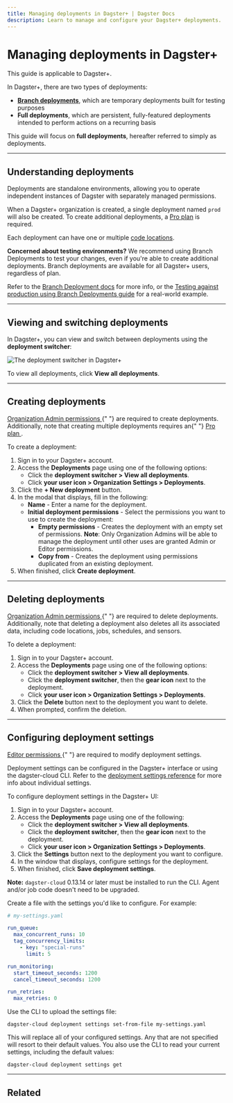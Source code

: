 ```yaml
---
title: Managing deployments in Dagster+ | Dagster Docs
description: Learn to manage and configure your Dagster+ deployments.
---
```


# Managing deployments in Dagster+

<Note>This guide is applicable to Dagster+.</Note>

In Dagster+, there are two types of deployments:

- [**Branch deployments**](/dagster-plus/managing-deployments/branch-deployments), which are temporary deployments built for testing purposes
- **Full deployments**, which are persistent, fully-featured deployments intended to perform actions on a recurring basis

This guide will focus on **full deployments**, hereafter referred to simply as deployments.

---

## Understanding deployments

Deployments are standalone environments, allowing you to operate independent instances of Dagster with separately managed permissions.

When a Dagster+ organization is created, a single deployment named `prod` will also be created. To create additional deployments, a [Pro plan](https://dagster.io/pricing) is required.

Each deployment can have one or multiple [code locations](/dagster-plus/managing-deployments/code-locations).

**Concerned about testing environments?** We recommend using Branch Deployments to test your changes, even if you're able to create additional deployments. Branch deployments are available for all Dagster+ users, regardless of plan.

Refer to the [Branch Deployment docs](/dagster-plus/managing-deployments/branch-deployments) for more info, or the [Testing against production using Branch Deployments guide](/guides/dagster/branch_deployments) for a real-world example.

---

## Viewing and switching deployments

In Dagster+, you can view and switch between deployments using the **deployment switcher**:

<Image
alt="The deployment switcher in Dagster+"
src="/images/dagster-cloud/developing-testing/deployments/deployment-switcher.png"
width={660}
height={207}
/>

To view all deployments, click **View all deployments**.

---

## Creating deployments

<Note>
  <a href="/dagster-plus/account/managing-users#understanding-user-permissions">
    Organization Admin permissions
  </a>{" "}
  are required to create deployments. Additionally, note that creating multiple
  deployments requires an{" "}
  <a href="https://dagster.io/pricing" target="new">
    Pro plan
  </a>
  .
</Note>

To create a deployment:

1. Sign in to your Dagster+ account.
2. Access the **Deployments** page using one of the following options:
   - Click the **deployment switcher > View all deployments**.
   - Click **your user icon > Organization Settings > Deployments**.
3. Click the **+ New deployment** button.
4. In the modal that displays, fill in the following:
   - **Name** - Enter a name for the deployment.
   - **Initial deployment permissions** - Select the permissions you want to use to create the deployment:
     - **Empty permissions** - Creates the deployment with an empty set of permissions. **Note**: Only Organization Admins will be able to manage the deployment until other uses are granted Admin or Editor permissions.
     - **Copy from** - Creates the deployment using permissions duplicated from an existing deployment.
5. When finished, click **Create deployment**.

---

## Deleting deployments

<Note>
  <a href="/dagster-plus/account/managing-users#understanding-user-permissions">
    Organization Admin permissions
  </a>{" "}
  are required to delete deployments. Additionally, note that deleting a
  deployment also deletes all its associated data, including code locations,
  jobs, schedules, and sensors.
</Note>

To delete a deployment:

1. Sign in to your Dagster+ account.
2. Access the **Deployments** page using one of the following options:
   - Click the **deployment switcher > View all deployments**.
   - Click the **deployment switcher**, then the **gear icon** next to the deployment.
   - Click **your user icon > Organization Settings > Deployments**.
3. Click the **Delete** button next to the deployment you want to delete.
4. When prompted, confirm the deletion.

---

## Configuring deployment settings

<Note>
  <a href="/dagster-plus/account/managing-users#understanding-user-permissions">
    Editor permissions
  </a>{" "}
  are required to modify deployment settings.
</Note>

Deployment settings can be configured in the Dagster+ interface or using the dagster-cloud CLI. Refer to the [deployment settings reference](/dagster-plus/managing-deployments/deployment-settings-reference) for more info about individual settings.

<TabGroup>
  <TabItem name="Dagster+">
   To configure deployment settings in the Dagster+ UI:

   <ol>
    <li>Sign in to your Dagster+ account.</li>
    <li>Access the <strong>Deployments</strong> page using one of the following:
     <ul>
      <li>Click the <strong>deployment switcher > View all deployments</strong>.</li>
      <li>Click the <strong>deployment switcher</strong>, then the <strong>gear icon</strong> next to the deployment.</li>
      <li>Click <strong>your user icon > Organization Settings > Deployments</strong>.</li>
     </ul>
    </li>
    <li>Click the <strong>Settings</strong> button next to the deployment you want to configure.</li>
    <li>In the window that displays, configure settings for the deployment.</li>
    <li>When finished, click <strong>Save deployment settings</strong>.</li>
   </ol>
  </TabItem>
  <TabItem name="dagster-cloud CLI">
<Note>
<strong>Note:</strong> <code>dagster-cloud</code> 0.13.14 or later must be installed to run the CLI. Agent and/or job code doesn't need to be upgraded.
</Note>

Create a file with the settings you'd like to configure. For example:

```yaml
# my-settings.yaml

run_queue:
  max_concurrent_runs: 10
  tag_concurrency_limits:
    - key: "special-runs"
      limit: 5

run_monitoring:
  start_timeout_seconds: 1200
  cancel_timeout_seconds: 1200

run_retries:
  max_retries: 0
```

Use the CLI to upload the settings file:

```shell
dagster-cloud deployment settings set-from-file my-settings.yaml
```

This will replace all of your configured settings. Any that are not specified will resort to their default values. You also use the CLI to read your current settings, including the default values:

```shell
dagster-cloud deployment settings get
```

  </TabItem>
</TabGroup>

---

## Related

<ArticleList>
  <ArticleListItem
    title="Dagster+ deployment settings reference"
    href="/dagster-plus/managing-deployments/deployment-settings-reference"
  ></ArticleListItem>
  <ArticleListItem
    title="Managing code locations in Dagster+"
    href="/dagster-plus/managing-deployments/code-locations"
  ></ArticleListItem>
  <ArticleListItem
    title="Branch Deployments in Dagster+"
    href="/dagster-plus/managing-deployments/branch-deployments"
  ></ArticleListItem>
  <ArticleListItem
    title="Testing against production using Branch Deployments"
    href="/guides/dagster/branch_deployments"
  ></ArticleListItem>
  <ArticleListItem
    title="Using the dagster-cloud CLI"
    href="/dagster-plus/managing-deployments/dagster-cloud-cli"
  ></ArticleListItem>
  <ArticleListItem
    title="Managing users in Dagster+"
    href="/dagster-plus/account/managing-users"
  ></ArticleListItem>
</ArticleList>
